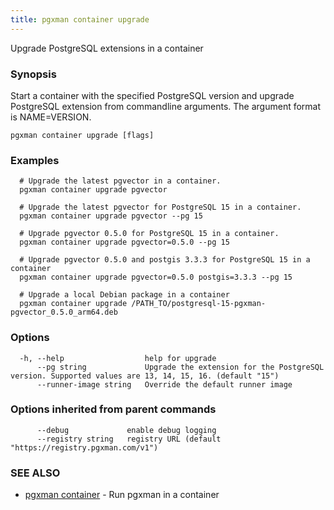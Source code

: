 ```yaml
---
title: pgxman container upgrade
---
```


Upgrade PostgreSQL extensions in a container

### Synopsis

Start a container with the specified PostgreSQL version and upgrade
PostgreSQL extension from commandline arguments. The argument format
is NAME=VERSION.

```
pgxman container upgrade [flags]
```

### Examples

```
  # Upgrade the latest pgvector in a container.
  pgxman container upgrade pgvector

  # Upgrade the latest pgvector for PostgreSQL 15 in a container.
  pgxman container upgrade pgvector --pg 15

  # Upgrade pgvector 0.5.0 for PostgreSQL 15 in a container.
  pgxman container upgrade pgvector=0.5.0 --pg 15

  # Upgrade pgvector 0.5.0 and postgis 3.3.3 for PostgreSQL 15 in a container
  pgxman container upgrade pgvector=0.5.0 postgis=3.3.3 --pg 15

  # Upgrade a local Debian package in a container
  pgxman container upgrade /PATH_TO/postgresql-15-pgxman-pgvector_0.5.0_arm64.deb
```

### Options

```
  -h, --help                  help for upgrade
      --pg string             Upgrade the extension for the PostgreSQL version. Supported values are 13, 14, 15, 16. (default "15")
      --runner-image string   Override the default runner image
```

### Options inherited from parent commands

```
      --debug             enable debug logging
      --registry string   registry URL (default "https://registry.pgxman.com/v1")
```

### SEE ALSO

* [pgxman container](/cli/pgxman_container)	 - Run pgxman in a container

